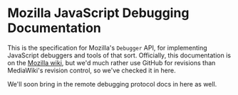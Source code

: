 = Mozilla JavaScript Debugging Documentation =

This is the specification for Mozilla's <code>Debugger</code> API, for implementing JavaScript debuggers and tools of that sort. Officially, this documentation is on the [[https://wiki.mozilla.org/Debugger|Mozilla wiki]], but we'd much rather use GitHub for revisions than MediaWiki's revision control, so we've checked it in here.

We'll soon bring in the remote debugging protocol docs in here as well.
